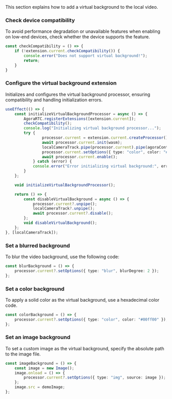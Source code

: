 <PlatformWrapper platform="react-js">
This section explains how to add a virtual background to the local video.

### Check device compatibility

To avoid performance degradation or unavailable features when enabling <Vg k= "RTEE_VB"/> on low-end devices, check whether the device supports the feature.

```typescript
const checkCompatibility = () => {
    if (!extension.current.checkCompatibility()) {
        console.error("Does not support virtual background!");
        return;
    }
}
```

### Configure the virtual background extension

Initializes and configures the virtual background processor, ensuring compatibility and handling initialization errors.

```typescript
useEffect(() => {
    const initializeVirtualBackgroundProcessor = async () => {
        AgoraRTC.registerExtensions([extension.current]);
        checkCompatibility();
        console.log("Initializing virtual background processor...");
        try {
                processor.current = extension.current.createProcessor();
                await processor.current.init(wasm);
                localCameraTrack.pipe(processor.current).pipe(agoraContext.localCameraTrack.processorDestination);
                processor.current.setOptions({ type: "color", color: "#00ff00" });
                await processor.current.enable();
            } catch (error) {
            console.error("Error initializing virtual background:", error);
        }
    };

    void initializeVirtualBackgroundProcessor();

    return () => {
        const disableVirtualBackground = async () => {
            processor.current?.unpipe();
            localCameraTrack?.unpipe();
            await processor.current?.disable();
        };
        void disableVirtualBackground();
    };
}, [localCameraTrack]);
```

### Set a blurred background

To blur the video background, use the following code:

```typescript
const blurBackground = () => {
    processor.current?.setOptions({ type: "blur", blurDegree: 2 });
};
```

### Set a color background

To apply a solid color as the virtual background, use a hexadecimal color code. 

```typescript
const colorBackground = () => {
    processor.current?.setOptions({ type: "color", color: "#00ff00" });
};
```

### Set an image background

To set a custom image as the virtual background, specify the absolute path to the image file.

```typescript
const imageBackground = () => {
    const image = new Image();
    image.onload = () => {
        processor.current?.setOptions({ type: "img", source: image });
    };
    image.src = demoImage;
};
```
</PlatformWrapper>
